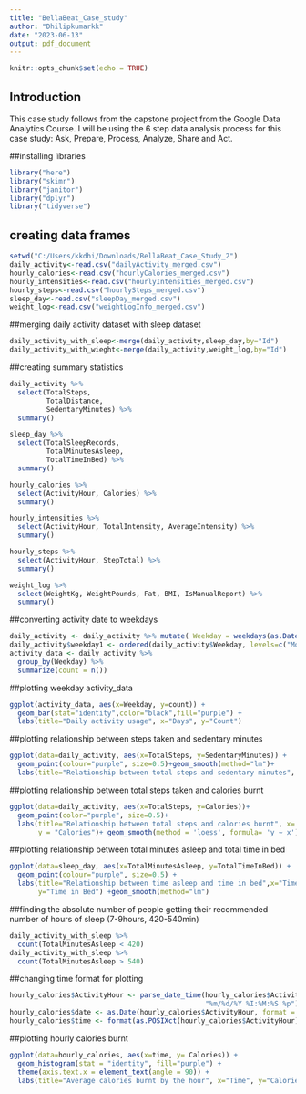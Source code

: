 ---
title: "BellaBeat_Case_study"
author: "Dhilipkumarkk"
date: "2023-06-13"
output: pdf_document
---

```{r setup, include=FALSE}
knitr::opts_chunk$set(echo = TRUE)
```

## Introduction

This case study follows from the capstone project from the Google Data Analytics Course. I will be using the 6 step data analysis process for this case study: Ask, Prepare, Process, Analyze, Share and Act.

##installing libraries

```{r libraries}
library("here")
library("skimr")
library("janitor")
library("dplyr")
library("tidyverse")
```

## creating data frames

```{r data frames}
setwd("C:/Users/kkdhi/Downloads/BellaBeat_Case_Study_2")
daily_activity<-read.csv("dailyActivity_merged.csv")
hourly_calories<-read.csv("hourlyCalories_merged.csv")
hourly_intensities<-read.csv("hourlyIntensities_merged.csv")
hourly_steps<-read.csv("hourlySteps_merged.csv")
sleep_day<-read.csv("sleepDay_merged.csv")
weight_log<-read.csv("weightLogInfo_merged.csv")
```

##merging daily activity dataset with sleep dataset

```{r merging data sets}
daily_activity_with_sleep<-merge(daily_activity,sleep_day,by="Id")
daily_activity_with_wieght<-merge(daily_activity,weight_log,by="Id")
```

##creating summary statistics

```{r summary statistics}
daily_activity %>%  
  select(TotalSteps,
         TotalDistance,
         SedentaryMinutes) %>%
  summary()

sleep_day %>%  
  select(TotalSleepRecords,
         TotalMinutesAsleep,
         TotalTimeInBed) %>%
  summary()

hourly_calories %>%  
  select(ActivityHour, Calories) %>%
  summary()

hourly_intensities %>%  
  select(ActivityHour, TotalIntensity, AverageIntensity) %>%
  summary()

hourly_steps %>%  
  select(ActivityHour, StepTotal) %>%
  summary()

weight_log %>%  
  select(WeightKg, WeightPounds, Fat, BMI, IsManualReport) %>%
  summary()
```

##converting activity date to weekdays

```{r convert date}
daily_activity <- daily_activity %>% mutate( Weekday = weekdays(as.Date(ActivityDate, "%m/%d/%Y")))
daily_activity$weekday1 <- ordered(daily_activity$Weekday, levels=c("Monday","Tuesday","Wednesday","Thursday","Friday","Saturday","Sunday"))
activity_data <- daily_activity %>% 
  group_by(Weekday) %>% 
  summarize(count = n()) 
```

##plotting weekday activity_data

```{r plot activity_data}
ggplot(activity_data, aes(x=Weekday, y=count)) +
  geom_bar(stat="identity",color="black",fill="purple") +
  labs(title="Daily activity usage", x="Days", y="Count")
```

##plotting relationship between steps taken and sedentary minutes

```{r plot realtionship}
ggplot(data=daily_activity, aes(x=TotalSteps, y=SedentaryMinutes)) + 
  geom_point(colour="purple", size=0.5)+geom_smooth(method="lm")+
  labs(title="Relationship between total steps and sedentary minutes", x="Total steps", y="Sedentary minutes")
```

##plotting relationship between total steps taken and calories burnt

```{r plot between step and calories}
ggplot(data=daily_activity, aes(x=TotalSteps, y=Calories))+
  geom_point(color="purple", size=0.5)+ 
  labs(title="Relationship between total steps and calories burnt", x= "Total Steps",
       y = "Calories")+ geom_smooth(method = 'loess', formula= 'y ~ x')
```

##plotting relationship between total minutes asleep and total time in bed

```{r plot}
ggplot(data=sleep_day, aes(x=TotalMinutesAsleep, y=TotalTimeInBed)) +
  geom_point(colour="purple", size=0.5) +
  labs(title="Relationship between time asleep and time in bed",x="Time Asleep",
       y="Time in Bed") +geom_smooth(method="lm")
```

##finding the absolute number of people getting their recommended number of hours of sleep (7-9hours, 420-540min)

```{r finding}
daily_activity_with_sleep %>%
  count(TotalMinutesAsleep < 420)
daily_activity_with_sleep %>%
  count(TotalMinutesAsleep > 540)
```

##changing time format for plotting

```{r format}
hourly_calories$ActivityHour <- parse_date_time(hourly_calories$ActivityHour,
                                                "%m/%d/%Y %I:%M:%S %p")
hourly_calories$date <- as.Date(hourly_calories$ActivityHour, format = "%d/%m/%Y")
hourly_calories$time <- format(as.POSIXct(hourly_calories$ActivityHour), format = "%H:%M:%S")
```

##plotting hourly calories burnt

```{r plot}
ggplot(data=hourly_calories, aes(x=time, y= Calories)) + 
  geom_histogram(stat = "identity", fill="purple") +
  theme(axis.text.x = element_text(angle = 90)) +
  labs(title="Average calories burnt by the hour", x="Time", y="Calories")
```
